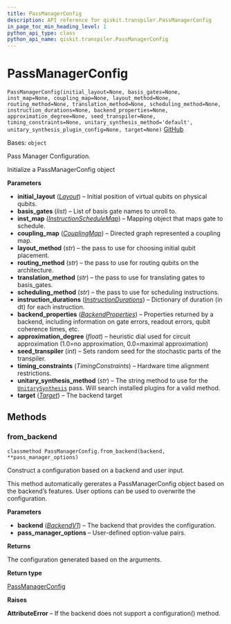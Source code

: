 ```yaml
---
title: PassManagerConfig
description: API reference for qiskit.transpiler.PassManagerConfig
in_page_toc_min_heading_level: 1
python_api_type: class
python_api_name: qiskit.transpiler.PassManagerConfig
---
```


# PassManagerConfig

<span id="qiskit.transpiler.PassManagerConfig" />

`PassManagerConfig(initial_layout=None, basis_gates=None, inst_map=None, coupling_map=None, layout_method=None, routing_method=None, translation_method=None, scheduling_method=None, instruction_durations=None, backend_properties=None, approximation_degree=None, seed_transpiler=None, timing_constraints=None, unitary_synthesis_method='default', unitary_synthesis_plugin_config=None, target=None)` [GitHub](https://github.com/qiskit/qiskit/tree/stable/0.20/qiskit/transpiler/passmanager_config.py "view source code")

Bases: `object`

Pass Manager Configuration.

Initialize a PassManagerConfig object

**Parameters**

*   **initial\_layout** ([*Layout*](qiskit.transpiler.Layout "qiskit.transpiler.Layout")) – Initial position of virtual qubits on physical qubits.
*   **basis\_gates** (*list*) – List of basis gate names to unroll to.
*   **inst\_map** ([*InstructionScheduleMap*](qiskit.pulse.InstructionScheduleMap "qiskit.pulse.InstructionScheduleMap")) – Mapping object that maps gate to schedule.
*   **coupling\_map** ([*CouplingMap*](qiskit.transpiler.CouplingMap "qiskit.transpiler.CouplingMap")) – Directed graph represented a coupling map.
*   **layout\_method** (*str*) – the pass to use for choosing initial qubit placement.
*   **routing\_method** (*str*) – the pass to use for routing qubits on the architecture.
*   **translation\_method** (*str*) – the pass to use for translating gates to basis\_gates.
*   **scheduling\_method** (*str*) – the pass to use for scheduling instructions.
*   **instruction\_durations** ([*InstructionDurations*](qiskit.transpiler.InstructionDurations "qiskit.transpiler.InstructionDurations")) – Dictionary of duration (in dt) for each instruction.
*   **backend\_properties** ([*BackendProperties*](qiskit.providers.models.BackendProperties "qiskit.providers.models.BackendProperties")) – Properties returned by a backend, including information on gate errors, readout errors, qubit coherence times, etc.
*   **approximation\_degree** (*float*) – heuristic dial used for circuit approximation (1.0=no approximation, 0.0=maximal approximation)
*   **seed\_transpiler** (*int*) – Sets random seed for the stochastic parts of the transpiler.
*   **timing\_constraints** (*TimingConstraints*) – Hardware time alignment restrictions.
*   **unitary\_synthesis\_method** (*str*) – The string method to use for the [`UnitarySynthesis`](qiskit.transpiler.passes.UnitarySynthesis "qiskit.transpiler.passes.UnitarySynthesis") pass. Will search installed plugins for a valid method.
*   **target** ([*Target*](qiskit.transpiler.Target "qiskit.transpiler.Target")) – The backend target

## Methods

### from\_backend

<span id="qiskit.transpiler.PassManagerConfig.from_backend" />

`classmethod PassManagerConfig.from_backend(backend, **pass_manager_options)`

Construct a configuration based on a backend and user input.

This method automatically gererates a PassManagerConfig object based on the backend’s features. User options can be used to overwrite the configuration.

**Parameters**

*   **backend** ([*BackendV1*](qiskit.providers.BackendV1 "qiskit.providers.BackendV1")) – The backend that provides the configuration.
*   **pass\_manager\_options** – User-defined option-value pairs.

**Returns**

The configuration generated based on the arguments.

**Return type**

[PassManagerConfig](qiskit.transpiler.PassManagerConfig "qiskit.transpiler.PassManagerConfig")

**Raises**

**AttributeError** – If the backend does not support a configuration() method.

